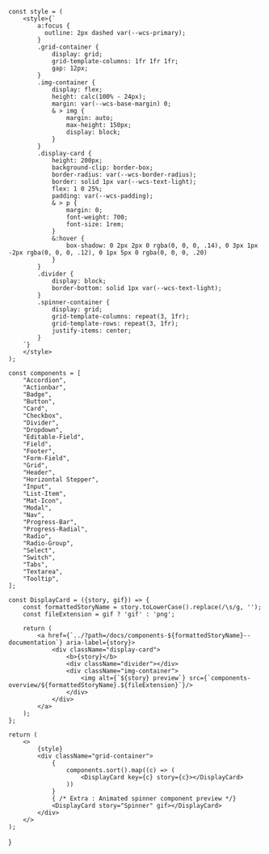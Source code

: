 <Meta title="Documentation/Components Overview" />


    const style = (
        <style>{`
            a:focus {
              outline: 2px dashed var(--wcs-primary);
            }
            .grid-container {
                display: grid;
                grid-template-columns: 1fr 1fr 1fr;
                gap: 12px;
            }
            .img-container {
                display: flex;
                height: calc(100% - 24px);
                margin: var(--wcs-base-margin) 0;
                & > img {
                    margin: auto;
                    max-height: 150px;
                    display: block;
                }
            }
            .display-card {
                height: 200px;
                background-clip: border-box;
                border-radius: var(--wcs-border-radius);
                border: solid 1px var(--wcs-text-light);
                flex: 1 0 25%;
                padding: var(--wcs-padding);
                & > p {
                    margin: 0;
                    font-weight: 700;
                    font-size: 1rem;
                }
                &:hover {
                    box-shadow: 0 2px 2px 0 rgba(0, 0, 0, .14), 0 3px 1px -2px rgba(0, 0, 0, .12), 0 1px 5px 0 rgba(0, 0, 0, .20)
                }
            }
            .divider {
                display: block;
                border-bottom: solid 1px var(--wcs-text-light);
            }
            .spinner-container {
                display: grid;
                grid-template-columns: repeat(3, 1fr);
                grid-template-rows: repeat(3, 1fr);
                justify-items: center;
            }
        `}
        </style>
    );

    const components = [
        "Accordion",
        "Actionbar",
        "Badge",
        "Button",
        "Card",
        "Checkbox",
        "Divider",
        "Dropdown",
        "Editable-Field",
        "Field",
        "Footer",
        "Form-Field",
        "Grid",
        "Header",
        "Horizontal Stepper",
        "Input",
        "List-Item",
        "Mat-Icon",
        "Modal",
        "Nav",
        "Progress-Bar",
        "Progress-Radial",
        "Radio",
        "Radio-Group",
        "Select",
        "Switch",
        "Tabs",
        "Textarea",
        "Tooltip",
    ];

    const DisplayCard = ({story, gif}) => {
        const formattedStoryName = story.toLowerCase().replace(/\s/g, '');
        const fileExtension = gif ? 'gif' : 'png';

        return (
            <a href={`../?path=/docs/components-${formattedStoryName}--documentation`} aria-label={story}>
                <div className="display-card">
                    <b>{story}</b>
                    <div className="divider"></div>
                    <div className="img-container">
                        <img alt={`${story} preview`} src={`components-overview/${formattedStoryName}.${fileExtension}`}/>
                    </div>
                </div>
            </a>
        );
    };

    return (
        <>
            {style}
            <div className="grid-container">
                {
                    components.sort().map((c) => (
                        <DisplayCard key={c} story={c}></DisplayCard>
                    ))
                }
                { /* Extra : Animated spinner component preview */}
                <DisplayCard story="Spinner" gif></DisplayCard>
            </div>
        </>
    );
}
